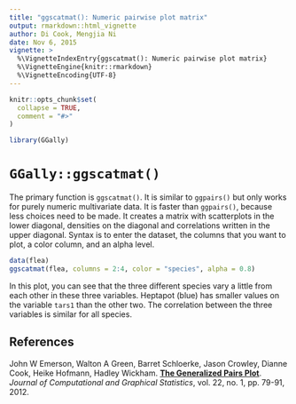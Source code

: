```yaml
---
title: "ggscatmat(): Numeric pairwise plot matrix"
output: rmarkdown::html_vignette
author: Di Cook, Mengjia Ni
date: Nov 6, 2015
vignette: >
  %\VignetteIndexEntry{ggscatmat(): Numeric pairwise plot matrix}
  %\VignetteEngine{knitr::rmarkdown}
  %\VignetteEncoding{UTF-8}
---
```


```r
knitr::opts_chunk$set(
  collapse = TRUE,
  comment = "#>"
)
```

```r
library(GGally)
```


# `GGally::ggscatmat()`



The primary function is `ggscatmat()`. It is similar to `ggpairs()` but only works for purely numeric multivariate data. It is faster than `ggpairs()`, because less choices need to be made. It creates a matrix with scatterplots in the lower diagonal, densities on the diagonal and correlations written in the upper diagonal. Syntax is to enter the dataset, the columns that you want to plot, a color column, and an alpha level.

```r
data(flea)
ggscatmat(flea, columns = 2:4, color = "species", alpha = 0.8)
```

In this plot, you can see that the three different species vary a little from each other in these three variables. Heptapot (blue) has smaller values on the variable `tars1` than the other two. The correlation between the three variables is similar for all species.

## References

John W Emerson, Walton A Green, Barret Schloerke, Jason Crowley, Dianne Cook, Heike Hofmann, Hadley Wickham.
**[The Generalized Pairs Plot](http://vita.had.co.nz/papers/gpp.html)**.
*Journal of Computational and Graphical Statistics*, vol. 22, no. 1, pp. 79-91, 2012.
